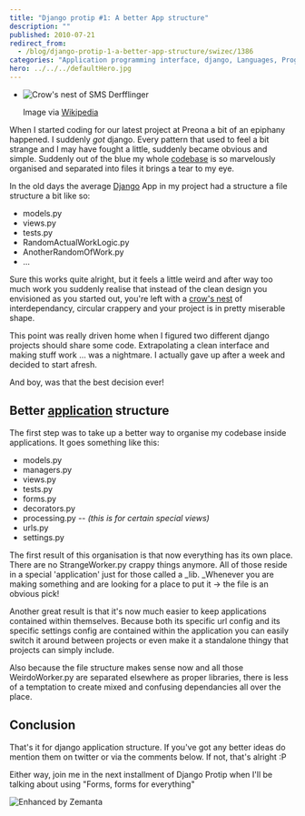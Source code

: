 ```yaml
---
title: "Django protip #1: A better App structure"
description: ""
published: 2010-07-21
redirect_from:
  - /blog/django-protip-1-a-better-app-structure/swizec/1386
categories: "Application programming interface, django, Languages, Programming, python, Uncategorized, Web Frameworks"
hero: ../../../defaultHero.jpg
---
```


- ![Crow's nest of SMS Derfflinger](https://swizec.com/wp-content/uploads/2010/07/300px-Derfflinger%27s_crow%27s_nest.jpg)

  Image via [Wikipedia](http://en.wikipedia.org/wiki/File:Derfflinger%27s_crow%27s_nest.JPG)

When I started coding for our latest project at Preona a bit of an epiphany happened. I suddenly _got_ django. Every pattern that used to feel a bit strange and I may have fought a little, suddenly became obvious and simple. Suddenly out of the blue my whole [codebase](http://en.wikipedia.org/wiki/Codebase) is so marvelously organised and separated into files it brings a tear to my eye.

In the old days the average [Django](http://www.djangoproject.com) App in my project had a structure a file structure a bit like so:

- models.py
- views.py
- tests.py
- RandomActualWorkLogic.py
- AnotherRandomOfWork.py
- ...

Sure this works quite alright, but it feels a little weird and after way too much work you suddenly realise that instead of the clean design you envisioned as you started out, you're left with a [crow's nest](http://en.wikipedia.org/wiki/Crow%27s_nest) of interdependancy, circular crappery and your project is in pretty miserable shape.

This point was really driven home when I figured two different django projects should share some code. Extrapolating a clean interface and making stuff work ... was a nightmare. I actually gave up after a week and decided to start afresh.

And boy, was that the best decision ever!

## Better [application](http://en.wikipedia.org/wiki/Application_software) structure

The first step was to take up a better way to organise my codebase inside applications. It goes something like this:

- models.py
- managers.py
- views.py
- tests.py
- forms.py
- decorators.py
- processing.py -- _(this is for certain special views)_
- urls.py
- settings.py

The first result of this organisation is that now everything has its own place. There are no StrangeWorker.py crappy things anymore. All of those reside in a special 'application' just for those called a \_lib. \_Whenever you are making something and are looking for a place to put it -> the file is an obvious pick!

Another great result is that it's now much easier to keep applications contained within themselves. Because both its specific url config and its specific settings config are contained within the application you can easily switch it around between projects or even make it a standalone thingy that projects can simply include.

Also because the file structure makes sense now and all those WeirdoWorker.py are separated elsewhere as proper libraries, there is less of a temptation to create mixed and confusing dependancies all over the place.

## Conclusion

That's it for django application structure. If you've got any better ideas do mention them on twitter or via the comments below. If not, that's alright :P

Either way, join me in the next installment of Django Protip when I'll be talking about using "Forms, forms for everything"

![Enhanced by Zemanta](https://img.zemanta.com/zemified_e.png?x-id=1985aade-c198-44e0-a12f-c32c11144665)